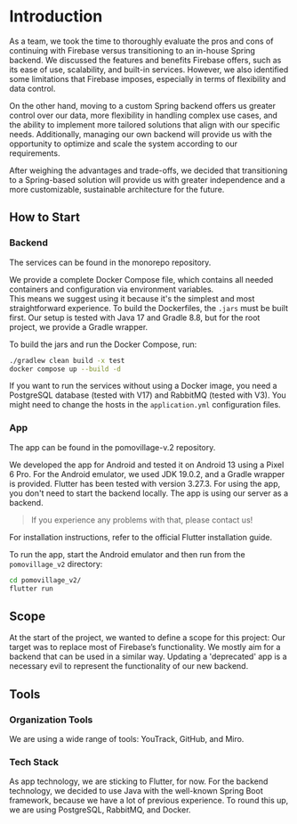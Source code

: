 
# Introduction

As a team, we took the time to thoroughly evaluate the pros and cons of continuing with Firebase versus transitioning
to an in-house Spring backend. We discussed the features and benefits Firebase offers, such as its ease of use,
scalability, and built-in services. However, we also identified some limitations that Firebase imposes, especially
in terms of flexibility and data control.

On the other hand, moving to a custom Spring backend offers us greater control over our data, more flexibility
in handling complex use cases, and the ability to implement more tailored solutions that align with our specific
needs. Additionally, managing our own backend will provide us with the opportunity to
optimize and scale the system according to our requirements.

After weighing the advantages and trade-offs, we decided that transitioning to a Spring-based solution will
provide us with greater independence and a more customizable, sustainable architecture for the future.

## How to Start

### Backend

The services can be found in the <Link href="https://github.com/pomovillage/monorepo">monorepo repository</Link>.

We provide a complete Docker Compose file, which contains all needed containers and configuration via environment
variables.<br />
This means we suggest using it because it's the simplest and most straightforward experience. To build the Dockerfiles,
the `.jars` must be built first. Our setup is tested with Java 17 and Gradle 8.8, but for the root project, we provide a Gradle
wrapper.

To build the jars and run the Docker Compose, run:

```bash
./gradlew clean build -x test
docker compose up --build -d
```

If you want to run the services without using a Docker image, you need a PostgreSQL database (tested with V17) and RabbitMQ (tested with V3). You might need to change the hosts in the `application.yml` configuration files.

### App

The app can be found in the <Link href="https://github.com/pomovillage/pomovillage-v.2">pomovillage-v.2 repository</Link>.

We developed the app for Android and tested it on Android 13 using a Pixel 6 Pro. For the Android emulator, we used JDK
19.0.2, and a Gradle wrapper is provided. Flutter has been tested with version 3.27.3.
For using the app, you don't need to start the backend locally. The app is using our server as a backend.

> If you experience any problems with that, please contact us!

For installation instructions, refer to the
official <Link href="https://docs.flutter.dev/get-started/install">Flutter installation guide</Link>.

To run the app, start the Android emulator and then run from the `pomovillage_v2` directory:

```bash
cd pomovillage_v2/
flutter run
```

## Scope

At the start of the project, we wanted to define a scope for this project: Our target was to replace most of Firebase’s functionality. We mostly aim for a backend that can be used in a similar way. Updating a 'deprecated' app is a necessary evil to represent the functionality of our new backend.

## Tools

### Organization Tools

We are using a wide range of tools: YouTrack, GitHub, and Miro.

### Tech Stack

As app technology, we are sticking to Flutter, for now. For the backend technology, we decided to use Java with the well-known Spring Boot framework, because we have a lot of previous experience. To round this up, we are using PostgreSQL, RabbitMQ, and Docker.
